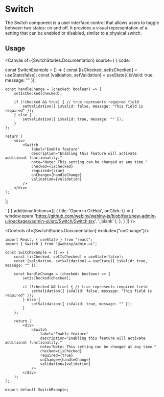 

<Meta of={SwitchStories} />

# Switch

The Switch component is a user interface control that allows users to toggle between two states: on and off. It provides a visual representation of a setting that can be enabled or disabled, similar to a physical switch.

## Usage

<Canvas of={SwitchStories.Documentation} source={ { code: `

const SwitchExample = () => {
    const [isChecked, setIsChecked] = useState(false);
    const [validation, setValidation] = useState({ isValid: true, message: "" });

    const handleChange = (checked: boolean) => {
        setIsChecked(checked);

        if (!checked && true) { // true represents required field
            setValidation({ isValid: false, message: "This field is required" });
        } else {
            setValidation({ isValid: true, message: "" });
        }
    };

    return (
        <div>
            <Switch
                label="Enable feature"
                description="Enabling this feature will activate additional functionality."
                note="Note: This setting can be changed at any time."
                checked={isChecked}
                required={true}
                onChange={handleChange}
                validation={validation}
            />
        </div>
    );
};


` } }
        additionalActions={[
            {
                title: 'Open in GitHub',
                onClick: () => {
                    window.open(
                        'https://github.com/webiny/webiny-js/blob/feat/new-admin-ui/packages/admin-ui/src/Switch/Switch.tsx',
                        '_blank'
                    );
                },
            }
        ]}
/>

<Controls of={SwitchStories.Documentation} exclude={"onChange"}/>

```tsx
import React, { useState } from "react";
import { Switch } from "@webiny/admin-ui";

const SwitchExample = () => {
    const [isChecked, setIsChecked] = useState(false);
    const [validation, setValidation] = useState({ isValid: true, message: "" });

    const handleChange = (checked: boolean) => {
        setIsChecked(checked);

        if (!checked && true) { // true represents required field
            setValidation({ isValid: false, message: "This field is required" });
        } else {
            setValidation({ isValid: true, message: "" });
        }
    };

    return (
        <div>
            <Switch
                label="Enable feature"
                description="Enabling this feature will activate additional functionality."
                note="Note: This setting can be changed at any time."
                checked={isChecked}
                required={true}
                onChange={handleChange}
                validation={validation}
            />
        </div>
    );
};

export default SwitchExample;
```